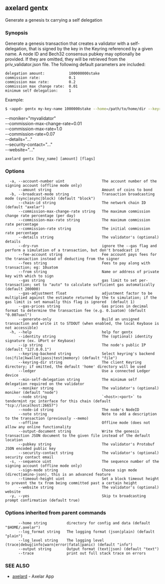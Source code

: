 ## axelard gentx

Generate a genesis tx carrying a self delegation

### Synopsis

Generate a genesis transaction that creates a validator with a self-delegation,
that is signed by the key in the Keyring referenced by a given name. A node ID and Bech32 consensus
pubkey may optionally be provided. If they are omitted, they will be retrieved from the priv_validator.json
file. The following default parameters are included:

```
delegation amount:           100000000stake
commission rate:             0.1
commission max rate:         0.2
commission max change rate:  0.01
minimum self delegation:     1
```

Example:

```bash
$ <appd> gentx my-key-name 1000000stake --home=/path/to/home/dir --keyring-backend=os --chain-id=test-chain-1 \
```

--moniker="myvalidator" \
--commission-max-change-rate=0.01 \
--commission-max-rate=1.0 \
--commission-rate=0.07 \
--details="..." \
--security-contact="..." \
--website="..."

```
axelard gentx [key_name] [amount] [flags]
```

### Options

```
  -a, --account-number uint                 The account number of the signing account (offline mode only)
      --amount string                       Amount of coins to bond
  -b, --broadcast-mode string               Transaction broadcasting mode (sync|async|block) (default "block")
      --chain-id string                     The network chain ID (default "axelar")
      --commission-max-change-rate string   The maximum commission change rate percentage (per day)
      --commission-max-rate string          The maximum commission rate percentage
      --commission-rate string              The initial commission rate percentage
      --details string                      The validator's (optional) details
      --dry-run                             ignore the --gas flag and perform a simulation of a transaction, but don't broadcast it
      --fee-account string                  Fee account pays fees for the transaction instead of deducting from the signer
      --fees string                         Fees to pay along with transaction; eg: 10uatom
      --from string                         Name or address of private key with which to sign
      --gas string                          gas limit to set per-transaction; set to "auto" to calculate sufficient gas automatically (default 200000)
      --gas-adjustment float                adjustment factor to be multiplied against the estimate returned by the tx simulation; if the gas limit is set manually this flag is ignored  (default 1)
      --gas-prices string                   Gas prices in decimal format to determine the transaction fee (e.g. 0.1uatom) (default "0.007uaxl")
      --generate-only                       Build an unsigned transaction and write it to STDOUT (when enabled, the local Keybase is not accessible)
  -h, --help                                help for gentx
      --identity string                     The (optional) identity signature (ex. UPort or Keybase)
      --ip string                           The node's public IP (default "127.0.0.1")
      --keyring-backend string              Select keyring's backend (os|file|kwallet|pass|test|memory) (default "file")
      --keyring-dir string                  The client Keyring directory; if omitted, the default 'home' directory will be used
      --ledger                              Use a connected Ledger device
      --min-self-delegation string          The minimum self delegation required on the validator
      --moniker string                      The validator's (optional) moniker (default "node")
      --node string                         `<host>:<port>` to tendermint rpc interface for this chain (default "tcp://localhost:26657")
      --node-id string                      The node's NodeID
      --note string                         Note to add a description to the transaction (previously --memo)
      --offline                             Offline mode (does not allow any online functionality
      --output-document string              Write the genesis transaction JSON document to the given file instead of the default location
      --pubkey string                       The validator's Protobuf JSON encoded public key
      --security-contact string             The validator's (optional) security contact email
  -s, --sequence uint                       The sequence number of the signing account (offline mode only)
      --sign-mode string                    Choose sign mode (direct|amino-json), this is an advanced feature
      --timeout-height uint                 Set a block timeout height to prevent the tx from being committed past a certain height
      --website string                      The validator's (optional) website
  -y, --yes                                 Skip tx broadcasting prompt confirmation (default true)
```

### Options inherited from parent commands

```
      --home string         directory for config and data (default "$HOME/.axelar")
      --log_format string   The logging format (json|plain) (default "plain")
      --log_level string    The logging level (trace|debug|info|warn|error|fatal|panic) (default "info")
      --output string       Output format (text|json) (default "text")
      --trace               print out full stack trace on errors
```

### SEE ALSO

- [axelard](/cli-docs/v0_31_3/axelard) - Axelar App
